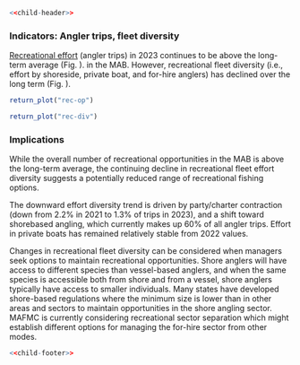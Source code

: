 ```r
<<child-header>>
```

### Indicators: Angler trips, fleet diversity  
[Recreational effort](https://noaa-edab.github.io/catalog/recdat.html) (angler trips) in 2023 continues to be above the long-term average (Fig. \ref{fig:rec-op}). in the MAB. However, recreational fleet diversity (i.e., effort by shoreside, private boat, and for-hire anglers) has declined over the long term (Fig. \ref{fig:rec-div}). 

```r
return_plot("rec-op")
```

```r
return_plot("rec-div")
```

### Implications
While the overall number of recreational opportunities in the MAB is above the long-term average, the continuing decline in recreational fleet effort diversity suggests a potentially reduced range of recreational fishing options.

The downward effort diversity trend is driven by party/charter contraction (down from 2.2% in 2021 to 1.3% of trips in 2023), and a shift toward shorebased angling, which currently makes up 60% of all angler trips. Effort in private boats has remained relatively stable from 2022 values.

Changes in recreational fleet diversity can be considered when managers seek options to maintain recreational opportunities. Shore anglers will have access to different species than vessel-based anglers, and when the same species is accessible both from shore and from a vessel, shore anglers typically have access to smaller individuals. Many states have developed shore-based regulations where the minimum size is lower than in other areas and sectors to maintain opportunities in the shore angling sector. MAFMC is currently considering recreational sector separation which might establish different options for managing the for-hire sector from other modes.  

```r
<<child-footer>>
```